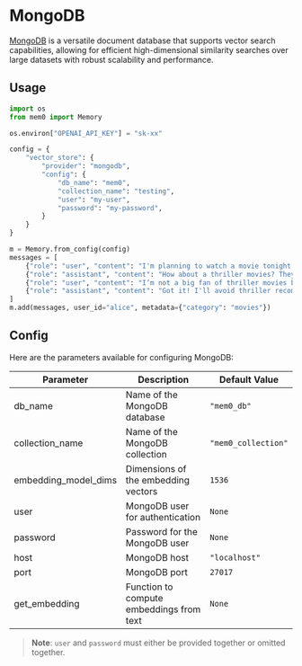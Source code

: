 # MongoDB

[MongoDB](https://www.mongodb.com/) is a versatile document database that supports vector search capabilities, allowing for efficient high-dimensional similarity searches over large datasets with robust scalability and performance.

## Usage

```python
import os
from mem0 import Memory

os.environ["OPENAI_API_KEY"] = "sk-xx"

config = {
    "vector_store": {
        "provider": "mongodb",
        "config": {
            "db_name": "mem0",
            "collection_name": "testing",
            "user": "my-user",
            "password": "my-password",
        }
    }
}

m = Memory.from_config(config)
messages = [
    {"role": "user", "content": "I'm planning to watch a movie tonight. Any recommendations?"},
    {"role": "assistant", "content": "How about a thriller movies? They can be quite engaging."},
    {"role": "user", "content": "I’m not a big fan of thriller movies but I love sci-fi movies."},
    {"role": "assistant", "content": "Got it! I'll avoid thriller recommendations and suggest sci-fi movies in the future."}
]
m.add(messages, user_id="alice", metadata={"category": "movies"})
```

## Config

Here are the parameters available for configuring MongoDB:

| Parameter | Description | Default Value |
| --- | --- | --- |
| db_name | Name of the MongoDB database | `"mem0_db"` |
| collection_name | Name of the MongoDB collection | `"mem0_collection"` |
| embedding_model_dims | Dimensions of the embedding vectors | `1536` |
| user | MongoDB user for authentication | `None` |
| password | Password for the MongoDB user | `None` |
| host | MongoDB host | `"localhost"` |
| port | MongoDB port | `27017` |
| get_embedding | Function to compute embeddings from text | `None` |

> **Note**: `user` and `password` must either be provided together or omitted together.
